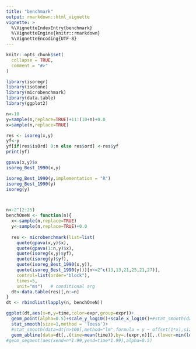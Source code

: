 ```yaml
---
title: "benchmark"
output: rmarkdown::html_vignette
vignette: >
  %\VignetteIndexEntry{benchmark}
  %\VignetteEngine{knitr::rmarkdown}
  %\VignetteEncoding{UTF-8}
---
```


```r
knitr::opts_chunk$set(
  collapse = TRUE,
  comment = "#>"
)
```

```r
library(isoregr)
library(isotone)
library(microbenchmark)
library(data.table)
library(ggplot2)
```

```r
n<-10
y=sample(n,replace=TRUE)+11:(10+n)+0.0
x=sample(n,replace=TRUE)

res <- isoreg(x,y)
yf<-y
yf[if(res$isOrd) 0:n else res$ord] <-res$yf
print(yf)

gpava(x,y)$x
isoreg_Best_1990(x,y)

isoreg_Best_1990(y,implementation = "R")
isoreg_Best_1990(y)
isoreg(y)



n<-2^(2:25)
benchOneN <- function(n){
  x<-sample(n,replace=TRUE)
  y<-sample(n,replace=TRUE)+0.0
  
  res <- microbenchmark(list=list(
    quote(gpava(x,y)$x),
    quote(gpava(1:n,y)$x),
    quote(isoreg(x,y)$yf),
    quote(isoreg(y)$yf),
    quote(isoreg_Best_1990(x,y)),
    quote(isoreg_Best_1990(y)))[n<=2^c(13,13,21,25,21,27)],
    control=list(order="block"),
    times=5,
    unit="ms")   # conditional arg
  dt<-data.table(res)[,n:=n]
}
dt <- rbindlist(lapply(n, benchOneN))

ggplot(dt,aes(x=n,y=time,color=expr,group=expr))+ 
  geom_point(alpha=0.5)+scale_y_log10()+scale_x_log10()+#stat_smooth(data=dt[n>100],method="lm",size=0.5,fill=NA)+
  stat_smooth(size=1,method = 'loess')+
  #stat_smooth(data=dt[n>100],method="lm",formula = y ~ offset(1*x),size=0.5,fill=NA,color="gray")#+
  geom_abline(data=dt[,.(time=mean(time)),by=.(expr,n)][,.(lower=min(log10(time)-log10(n))),by=expr],aes(intercept = lower, slope=1))
#geom_segment(aes(xend=n*1.99,yend=time*1.99),alpha=0.5)


```

